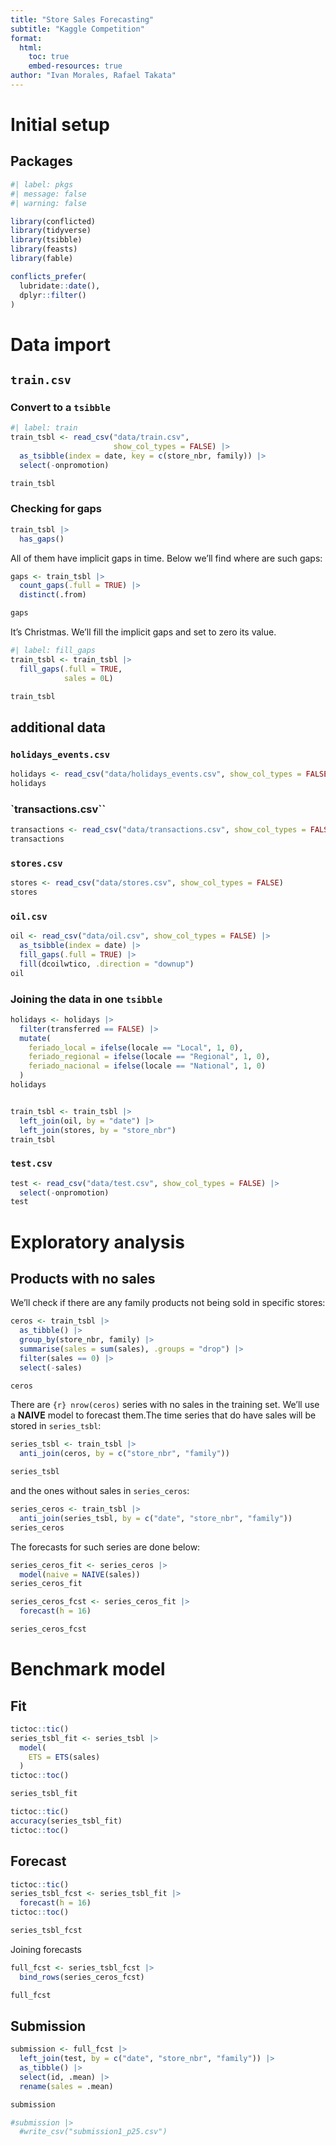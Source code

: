 ---
title: "Store Sales Forecasting"
subtitle: "Kaggle Competition"
format: 
  html:
    toc: true
    embed-resources: true
author: "Ivan Morales, Rafael Takata"
---

# Initial setup

## Packages

```{r}
#| label: pkgs
#| message: false
#| warning: false

library(conflicted)
library(tidyverse)
library(tsibble)
library(feasts)
library(fable)

conflicts_prefer(
  lubridate::date(),
  dplyr::filter()
)
```

# Data import

## `train.csv`

### Convert to a `tsibble`

```{r}
#| label: train
train_tsbl <- read_csv("data/train.csv", 
                       show_col_types = FALSE) |> 
  as_tsibble(index = date, key = c(store_nbr, family)) |> 
  select(-onpromotion)

train_tsbl
```

### Checking for gaps

```{r}
train_tsbl |> 
  has_gaps()
```

All of them have implicit gaps in time. Below we'll find where are such gaps:

```{r}
gaps <- train_tsbl |> 
  count_gaps(.full = TRUE) |> 
  distinct(.from)

gaps
```

It's Christmas. We'll fill the implicit gaps and set to zero its value.

```{r}
#| label: fill_gaps
train_tsbl <- train_tsbl |> 
  fill_gaps(.full = TRUE, 
            sales = 0L)

train_tsbl
```

## additional data

### `holidays_events.csv`

```{r}
holidays <- read_csv("data/holidays_events.csv", show_col_types = FALSE)
holidays
```
### `transactions.csv``

```{r}
transactions <- read_csv("data/transactions.csv", show_col_types = FALSE)
transactions
```

### `stores.csv`

```{r}
stores <- read_csv("data/stores.csv", show_col_types = FALSE)
stores
```

### `oil.csv`

```{r}
oil <- read_csv("data/oil.csv", show_col_types = FALSE) |> 
  as_tsibble(index = date) |> 
  fill_gaps(.full = TRUE) |> 
  fill(dcoilwtico, .direction = "downup")
oil 
```

### Joining the data in one `tsibble`

```{r}
holidays <- holidays |> 
  filter(transferred == FALSE) |> 
  mutate(
    feriado_local = ifelse(locale == "Local", 1, 0),
    feriado_regional = ifelse(locale == "Regional", 1, 0),
    feriado_nacional = ifelse(locale == "National", 1, 0)
  )
holidays
```
  
```{r}

```


```{r}
train_tsbl <- train_tsbl |> 
  left_join(oil, by = "date") |> 
  left_join(stores, by = "store_nbr")
train_tsbl
```

### `test.csv`

```{r}
test <- read_csv("data/test.csv", show_col_types = FALSE) |> 
  select(-onpromotion)
test
```

# Exploratory analysis

## Products with no sales

We'll check if there are any family products not being sold in specific stores:

```{r}
ceros <- train_tsbl |> 
  as_tibble() |> 
  group_by(store_nbr, family) |> 
  summarise(sales = sum(sales), .groups = "drop") |> 
  filter(sales == 0) |> 
  select(-sales)

ceros
```

There are `{r} nrow(ceros)` series with no sales in the training set. We'll use a **NAIVE** model to forecast them.The time series that do have sales will be stored in `series_tsbl`:

```{r}
series_tsbl <- train_tsbl |> 
  anti_join(ceros, by = c("store_nbr", "family"))

series_tsbl
```

and the ones without sales in `series_ceros`:

```{r}
series_ceros <- train_tsbl |> 
  anti_join(series_tsbl, by = c("date", "store_nbr", "family"))
series_ceros
```

The forecasts for such series are done below:

```{r}
series_ceros_fit <- series_ceros |> 
  model(naive = NAIVE(sales))
series_ceros_fit

series_ceros_fcst <- series_ceros_fit |> 
  forecast(h = 16)

series_ceros_fcst
```

# Benchmark model

## Fit

```{r}
tictoc::tic()
series_tsbl_fit <- series_tsbl |> 
  model(
    ETS = ETS(sales)
  )
tictoc::toc()

series_tsbl_fit
```

```{r}
tictoc::tic()
accuracy(series_tsbl_fit)
tictoc::toc()
```

## Forecast

```{r}
tictoc::tic()
series_tsbl_fcst <- series_tsbl_fit |> 
  forecast(h = 16)
tictoc::toc()

series_tsbl_fcst
```

Joining forecasts

```{r}
full_fcst <- series_tsbl_fcst |> 
  bind_rows(series_ceros_fcst)

full_fcst
```

## Submission

```{r}
submission <- full_fcst |> 
  left_join(test, by = c("date", "store_nbr", "family")) |> 
  as_tibble() |>
  select(id, .mean) |>
  rename(sales = .mean)

submission
```

```{r}
#submission |> 
  #write_csv("submission1_p25.csv")
```
